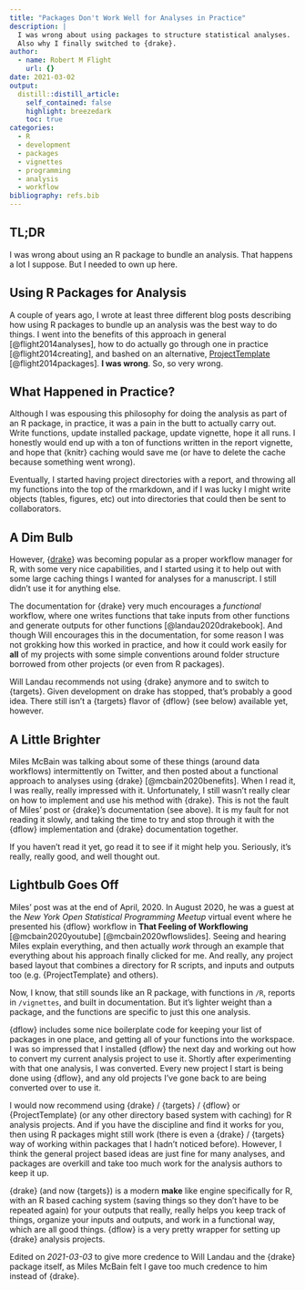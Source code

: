 ```yaml
---
title: "Packages Don't Work Well for Analyses in Practice"
description: |
  I was wrong about using packages to structure statistical analyses.
  Also why I finally switched to {drake}.
author:
  - name: Robert M Flight
    url: {}
date: 2021-03-02
output:
  distill::distill_article:
    self_contained: false
    highlight: breezedark
    toc: true
categories:
  - R
  - development
  - packages
  - vignettes
  - programming
  - analysis
  - workflow
bibliography: refs.bib
---
```


## TL;DR

I was wrong about using an R package to bundle an analysis.
That happens a lot I suppose.
But I needed to own up here.

## Using R Packages for Analysis

A couple of years ago, I wrote at least three different blog posts describing how using R packages to bundle up an analysis was the best way to do things.
I went into the benefits of this approach in general [@flight2014analyses], how to do actually go through one in practice [@flight2014creating], and bashed on an alternative, [ProjectTemplate](http://projecttemplate.net/index.html) [@flight2014packages].
**I was wrong**.
So, so very wrong.

## What Happened in Practice?

Although I was espousing this philosophy for doing the analysis as part of an R package, in practice, it was a pain in the butt to actually carry out.
Write functions, update installed package, update vignette, hope it all runs.
I honestly would end up with a ton of functions written in the report vignette, and hope that {knitr} caching would save me (or have to delete the cache because something went wrong).

Eventually, I started having project directories with a report, and throwing all my functions into the top of the rmarkdown, and if I was lucky I might write objects (tables, figures, etc) out into directories that could then be sent to collaborators.

## A Dim Bulb

However, {[drake](https://books.ropensci.org/drake/)} was becoming popular as a proper workflow manager for R, with some very nice capabilities, and I started using it to help out with some large caching things I wanted for analyses for a manuscript.
I still didn't use it for anything else.

The documentation for {drake} very much encourages a *functional* workflow, where one writes functions that take inputs from other functions and generate outputs for other functions [@landau2020drakebook].
And though Will encourages this in the documentation, for some reason I was not grokking how this worked in practice, and how it could work easily for **all** of my projects with some simple conventions around folder structure borrowed from other projects (or even from R packages).

<aside>
Will Landau recommends not using {drake} anymore and to switch to {targets}. 
Given development on drake has stopped, that's probably a good idea. 
There still isn't a {targets} flavor of {dflow} (see below) available yet, however.
</aside>

## A Little Brighter

Miles McBain was talking about some of these things (around data workflows) intermittently on Twitter, and then posted about a functional approach to analyses using {drake} [@mcbain2020benefits].
When I read it, I was really, really impressed with it.
Unfortunately, I still wasn't really clear on how to implement and use his method with {drake}.
This is not the fault of Miles' post or {drake}'s documentation (see above). 
It is my fault for not reading it slowly, and taking the time to try and stop through it with the {dflow} implementation and {drake} documentation together.

<aside>If you haven't read it yet, go read it to see if it might help you. Seriously, it's really, really good, and well thought out.</aside>

## Lightbulb Goes Off

Miles' post was at the end of April, 2020.
In August 2020, he was a guest at the *New York Open Statistical Programming Meetup* virtual event where he presented his {dflow} workflow in **That Feeling of Workflowing** [@mcbain2020youtube] [@mcbain2020wflowslides].
Seeing and hearing Miles explain everything, and then actually *work* through an example that everything about his approach finally clicked for me.
And really, any project based layout that combines a directory for R scripts, and inputs and outputs too (e.g. {ProjectTemplate} and others).

Now, I know, that still sounds like an R package, with functions in `/R`, reports in `/vignettes`, and built in documentation.
But it's lighter weight than a package, and the functions are specific to just this one analysis.

{dflow} includes some nice boilerplate code for keeping your list of packages in one place, and getting all of your functions into the workspace.
I was so impressed that I installed {dflow} the next day and working out how to convert my current analysis project to use it.
Shortly after experimenting with that one analysis, I was converted.
Every new project I start is being done using {dflow}, and any old projects I've gone back to are being converted over to use it.

I would now recommend using {drake} / {targets} / {dflow} or {ProjectTemplate} (or any other directory based system with caching) for R analysis projects.
And if you have the discipline and find it works for you, then using R packages might still work (there is even a {drake} / {targets} way of working within packages that I hadn't noticed before).
However, I think the general project based ideas are just fine for many analyses, and packages are overkill and take too much work for the analysis authors to keep it up.

{drake} (and now {targets}) is a modern **make** like engine specifically for R, with an R based caching system (saving things so they don't have to be repeated again) for your outputs that really, really helps you keep track of things, organize your inputs and outputs, and work in a functional way, which are all good things.
{dflow} is a very pretty wrapper for setting up {drake} analysis projects.

Edited on *2021-03-03* to give more credence to Will Landau and the {drake} package itself, as Miles McBain felt I gave too much credence to him instead of {drake}.
